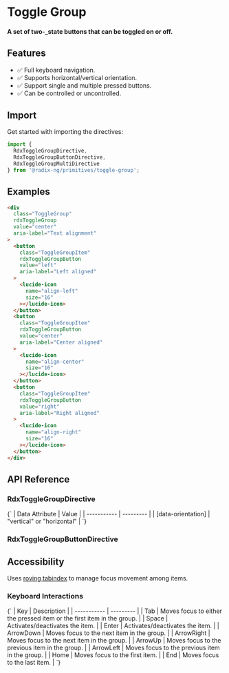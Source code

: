 
<Meta title="Primitives/Toggle Group" />

# Toggle Group

#### A set of two-\_state buttons that can be toggled on or off.

<Canvas
  sourceState="hidden"
  of={ToggleGroupDirectiveStories.Default}
/>

## Features

- ✅ Full keyboard navigation.
- ✅ Supports horizontal/vertical orientation.
- ✅ Support single and multiple pressed buttons.
- ✅ Can be controlled or uncontrolled.

## Import

Get started with importing the directives:

```typescript
import {
  RdxToggleGroupDirective,
  RdxToggleGroupButtonDirective,
  RdxToggleGroupMultiDirective
} from '@radix-ng/primitives/toggle-group';
```

## Examples

```html
<div
  class="ToggleGroup"
  rdxToggleGroup
  value="center"
  aria-label="Text alignment"
>
  <button
    class="ToggleGroupItem"
    rdxToggleGroupButton
    value="left"
    aria-label="Left aligned"
  >
    <lucide-icon
      name="align-left"
      size="16"
    ></lucide-icon>
  </button>
  <button
    class="ToggleGroupItem"
    rdxToggleGroupButton
    value="center"
    aria-label="Center aligned"
  >
    <lucide-icon
      name="align-center"
      size="16"
    ></lucide-icon>
  </button>
  <button
    class="ToggleGroupItem"
    rdxToggleGroupButton
    value="right"
    aria-label="Right aligned"
  >
    <lucide-icon
      name="align-right"
      size="16"
    ></lucide-icon>
  </button>
</div>
```

## API Reference

### RdxToggleGroupDirective

<ArgTypes of={RdxToggleGroupDirective} />

<Markdown>
  {`
  | Data Attribute | Value |
  | ----------- | --------- |
  | [data-orientation]       | "vertical" or "horizontal"   |
  `}
</Markdown>

### RdxToggleGroupButtonDirective

<ArgTypes of={RdxToggleGroupButtonDirective} />

## Accessibility

Uses [roving tabindex](https://www.w3.org/TR/wai-aria-practices-1.2/examples/radio/radio.html) to manage focus movement among items.

### Keyboard Interactions

<Markdown>
  {`
  | Key | Description |
  | ----------- | --------- |
  | Tab         | Moves focus to either the pressed item or the first item in the group. |
  | Space       | Activates/deactivates the item.       |
  | Enter       | Activates/deactivates the item.  |
  | ArrowDown   |    Moves focus to the next item in the group. |
  | ArrowRight  | Moves focus to the next item in the group. |
  | ArrowUp     | Moves focus to the previous item in the group. |
  | ArrowLeft   | Moves focus to the previous item in the group.  |
  | Home        | Moves focus to the first item. |
  | End         | Moves focus to the last item.  |
  `}
</Markdown>
